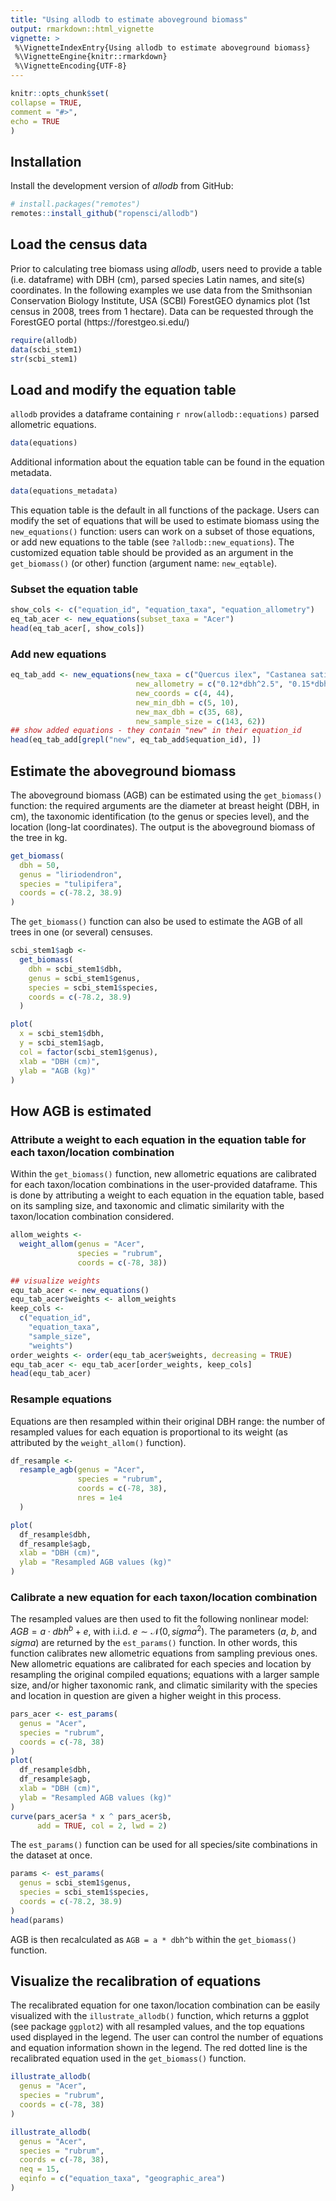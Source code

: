 ```yaml
---
title: "Using allodb to estimate aboveground biomass"
output: rmarkdown::html_vignette
vignette: >
 %\VignetteIndexEntry{Using allodb to estimate aboveground biomass}
 %\VignetteEngine{knitr::rmarkdown}
 %\VignetteEncoding{UTF-8}
---
```

  
```r
knitr::opts_chunk$set(
collapse = TRUE,
comment = "#>", 
echo = TRUE
)
```


## Installation

Install the development version of _allodb_ from GitHub:

```r
# install.packages("remotes")
remotes::install_github("ropensci/allodb")
```

## Load the census data

Prior to calculating tree biomass using _allodb_, users need to provide a table (i.e. dataframe) with DBH (cm), parsed species Latin names, and site(s) coordinates. In the following examples we use data from the Smithsonian Conservation Biology Institute, USA (SCBI) ForestGEO dynamics plot (1st census in 2008, trees from 1 hectare). Data can be requested through the ForestGEO portal (https://forestgeo.si.edu/)

```r
require(allodb)
data(scbi_stem1)
str(scbi_stem1)
``` 

## Load and modify the equation table 

`allodb` provides a dataframe containing `r nrow(allodb::equations)` parsed allometric equations. 

```r
data(equations)
``` 

Additional information about the equation table can be found in the equation metadata. 

```r
data(equations_metadata)
``` 

This equation table is the default in all functions of the package. Users can modify the set of equations that will be used to estimate biomass using the `new_equations()` function: users can work on a subset of those equations, or add new equations to the table (see `?allodb::new_equations`). The customized equation table should be provided as an argument in the `get_biomass()` (or other) function (argument name: `new_eqtable`). 

### Subset the equation table 

```r
show_cols <- c("equation_id", "equation_taxa", "equation_allometry")
eq_tab_acer <- new_equations(subset_taxa = "Acer")
head(eq_tab_acer[, show_cols])
```

### Add new equations

```r
eq_tab_add <- new_equations(new_taxa = c("Quercus ilex", "Castanea sativa"),
                            new_allometry = c("0.12*dbh^2.5", "0.15*dbh^2.7"),
                            new_coords = c(4, 44),
                            new_min_dbh = c(5, 10),
                            new_max_dbh = c(35, 68),
                            new_sample_size = c(143, 62))
## show added equations - they contain "new" in their equation_id
head(eq_tab_add[grepl("new", eq_tab_add$equation_id), ])
```


## Estimate the aboveground biomass

The aboveground biomass (AGB) can be estimated using the `get_biomass()` function: the required arguments are the diameter at breast height (DBH, in cm), the taxonomic identification (to the genus or species level), and the location (long-lat coordinates). The output is the aboveground biomass of the tree in kg. 

```r
get_biomass(
  dbh = 50, 
  genus = "liriodendron", 
  species = "tulipifera", 
  coords = c(-78.2, 38.9)
)
```

The `get_biomass()` function can also be used to estimate the AGB of all trees in one (or several) censuses. 

```r
scbi_stem1$agb <-
  get_biomass(
    dbh = scbi_stem1$dbh,
    genus = scbi_stem1$genus,
    species = scbi_stem1$species,
    coords = c(-78.2, 38.9)
  )
```

```r
plot(
  x = scbi_stem1$dbh,
  y = scbi_stem1$agb,
  col = factor(scbi_stem1$genus),
  xlab = "DBH (cm)",
  ylab = "AGB (kg)"
)
```

## How AGB is estimated 

### Attribute a weight to each equation in the equation table for each taxon/location combination

Within the `get_biomass()` function, new allometric equations are calibrated for each taxon/location combinations in the user-provided dataframe. This is done by attributing a weight to each equation in the equation table, based on its sampling size, and taxonomic and climatic similarity with the taxon/location combination considered. 

```r
allom_weights <-
  weight_allom(genus = "Acer",
               species = "rubrum",
               coords = c(-78, 38))

## visualize weights
equ_tab_acer <- new_equations()
equ_tab_acer$weights <- allom_weights
keep_cols <-
  c("equation_id",
    "equation_taxa",
    "sample_size",
    "weights")
order_weights <- order(equ_tab_acer$weights, decreasing = TRUE)
equ_tab_acer <- equ_tab_acer[order_weights, keep_cols]
head(equ_tab_acer)
```

### Resample equations 

Equations are then resampled within their original DBH range: the number of resampled values for each equation is proportional to its weight (as attributed by the `weight_allom()` function). 

```r
df_resample <-
  resample_agb(genus = "Acer",
               species = "rubrum",
               coords = c(-78, 38), 
               nres = 1e4
  )

plot(
  df_resample$dbh,
  df_resample$agb,
  xlab = "DBH (cm)",
  ylab = "Resampled AGB values (kg)"
)
```

### Calibrate a new equation for each taxon/location combination

The resampled values are then used to fit the following nonlinear model: $AGB = a \cdot dbh ^ b + e$, with i.i.d. $e \sim \mathcal{N}(0, sigma^2)$. The parameters (_a_, _b_, and _sigma_) are returned by the `est_params()` function. In other words, this function calibrates new allometric equations from sampling previous ones. New allometric equations are calibrated for each species and location by resampling the original compiled equations; equations with a larger sample size, and/or higher taxonomic rank, and climatic similarity with the species and location in question are given a higher weight in this process.

```r
pars_acer <- est_params(
  genus = "Acer",
  species = "rubrum",
  coords = c(-78, 38)
)
plot(
  df_resample$dbh,
  df_resample$agb,
  xlab = "DBH (cm)",
  ylab = "Resampled AGB values (kg)"
)
curve(pars_acer$a * x ^ pars_acer$b,
      add = TRUE, col = 2, lwd = 2)
```

The `est_params()` function can be used for all species/site combinations in the dataset at once. 

```r
params <- est_params(
  genus = scbi_stem1$genus,
  species = scbi_stem1$species,
  coords = c(-78.2, 38.9)
)
head(params)
```

AGB is then recalculated as `AGB = a * dbh^b` within the `get_biomass()` function. 

## Visualize the recalibration of equations

The recalibrated equation for one taxon/location combination can be easily visualized with the `illustrate_allodb()` function, which returns a ggplot (see package `ggplot2`) with all resampled values, and the top equations used displayed in the legend. The user can control the number of equations and equation information shown in the legend. The red dotted line is the recalibrated equation used in the `get_biomass()` function. 

```r
illustrate_allodb(
  genus = "Acer",
  species = "rubrum",
  coords = c(-78, 38)
)
```

```r
illustrate_allodb(
  genus = "Acer",
  species = "rubrum",
  coords = c(-78, 38), 
  neq = 15, 
  eqinfo = c("equation_taxa", "geographic_area")
)
```
